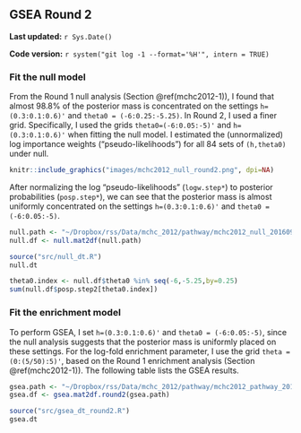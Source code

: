 ## GSEA Round 2 {#mchc2012-2}

**Last updated:** `r Sys.Date()`

**Code version:** `r system("git log -1 --format='%H'", intern = TRUE)`

### Fit the null model

From the Round 1 null analysis (Section \@ref(mchc2012-1)), I found that almost 98.8% of the posterior mass is concentrated on the settings `h=(0.3:0.1:0.6)'` and `theta0 = (-6:0.25:-5.25)`. In Round 2, I used a finer grid. Specifically, I used the grids `theta0=(-6:0.05:-5)'` and `h=(0.3:0.1:0.6)'` when fitting the null model. I estimated the (unnormalized) log importance weights ("pseudo-likelihoods") for all 84 sets of `(h,theta0)` under null.

```r
knitr::include_graphics("images/mchc2012_null_round2.png", dpi=NA)
```

After normalizing the log "pseudo-likelihoods" (`logw.step*`) to posterior probabilities (`posp.step*`), we can see that the posterior mass is almost uniformly concentrated on the settings `h=(0.3:0.1:0.6)'` and `theta0 = (-6:0.05:-5)`.
```r
null.path <- "~/Dropbox/rss/Data/mchc_2012/pathway/mchc2012_null_201609.mat"
null.df <- null.mat2df(null.path)
```

```r
source("src/null_dt.R")
null.dt
```

```r
theta0.index <- null.df$theta0 %in% seq(-6,-5.25,by=0.25) 
sum(null.df$posp.step2[theta0.index]) 
```

### Fit the enrichment model

To perform GSEA, I set `h=(0.3:0.1:0.6)'` and `theta0 = (-6:0.05:-5)`, since the null analysis suggests that the posterior mass is uniformly placed on these settings. For the log-fold enrichment parameter, I use the grid `theta = (0:(5/50):5)'`, based on the Round 1 enrichment analysis (Section \@ref(mchc2012-1)). The following table lists the GSEA results. 
```r
gsea.path <- "~/Dropbox/rss/Data/mchc_2012/pathway/mchc2012_pathway_201609.mat"
gsea.df <- gsea.mat2df.round2(gsea.path) 
```

```r
source("src/gsea_dt_round2.R")
gsea.dt
```
